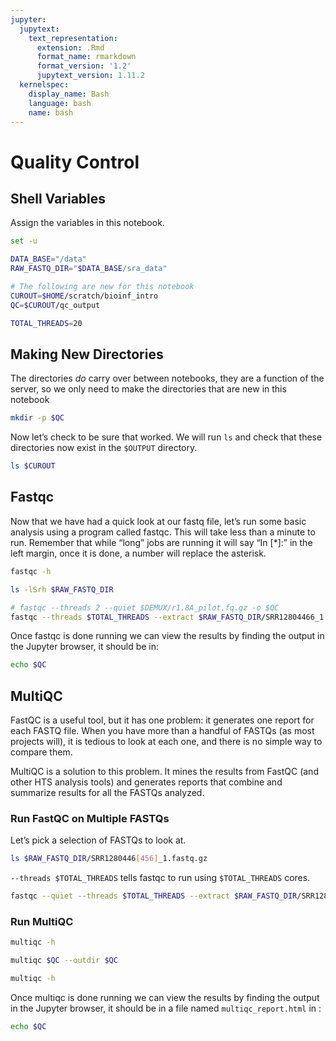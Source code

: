 ```yaml
---
jupyter:
  jupytext:
    text_representation:
      extension: .Rmd
      format_name: rmarkdown
      format_version: '1.2'
      jupytext_version: 1.11.2
  kernelspec:
    display_name: Bash
    language: bash
    name: bash
---
```


# Quality Control
<!--
** Add Intro Text***
-->

## Shell Variables
Assign the variables in this notebook.

```bash
set -u

DATA_BASE="/data"
RAW_FASTQ_DIR="$DATA_BASE/sra_data"

# The following are new for this notebook
CUROUT=$HOME/scratch/bioinf_intro
QC=$CUROUT/qc_output

TOTAL_THREADS=20
```

## Making New Directories
The directories *do* carry over between notebooks, they are a function of the server, so we only need to make the directories that are new in this notebook

```bash
mkdir -p $QC
```

Now let's check to be sure that worked.  We will run `ls` and check that these directories now exist in the `$OUTPUT` directory.

```bash
ls $CUROUT
```

## Fastqc
Now that we have had a quick look at our fastq file, let's run some basic analysis using a program called fastqc.  This will take less than a minute to run.  Remember that while "long" jobs are running it will say "In [\*]:" in the left margin, once it is done, a number will replace the asterisk.

```bash
fastqc -h
```

```bash
ls -lSrh $RAW_FASTQ_DIR
```

```bash
# fastqc --threads 2 --quiet $DEMUX/r1.8A_pilot.fq.gz -o $QC
fastqc --threads $TOTAL_THREADS --extract $RAW_FASTQ_DIR/SRR12804466_1.fastq.gz -o $QC
```

Once fastqc is done running we can view the results by finding the output in the Jupyter browser, it should be in:

```bash
echo $QC
```

## MultiQC
FastQC is a useful tool, but it has one problem: it generates one report for each FASTQ file.  When you have more than a handful of FASTQs (as most projects will), it is tedious to look at each one, and there is no simple way to compare them.

MultiQC is a solution to this problem.  It mines the results from FastQC (and other HTS analysis tools) and generates reports that combine and summarize results for all the FASTQs analyzed.

### Run FastQC on Multiple FASTQs
Let's pick a selection of FASTQs to look at.

```bash
ls $RAW_FASTQ_DIR/SRR1280446[456]_1.fastq.gz
```

`--threads $TOTAL_THREADS` tells fastqc to run using `$TOTAL_THREADS` cores.

```bash
fastqc --quiet --threads $TOTAL_THREADS --extract $RAW_FASTQ_DIR/SRR1280446[457]_1.fastq.gz -o $QC
```

### Run MultiQC

```bash
multiqc -h
```

```bash
multiqc $QC --outdir $QC
```

```bash
multiqc -h
```

Once multiqc is done running we can view the results by finding the output in the Jupyter browser, it should be in a file named `multiqc_report.html` in :

```bash
echo $QC
```
